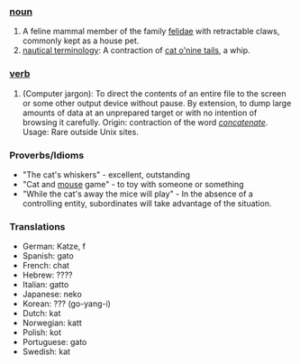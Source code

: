 ===[[noun]]===
#A feline mammal member of the family [[felidae]] with retractable claws, commonly kept as a house pet.
#[[nautical terminology]]: A contraction of [[cat o'nine tails]], a whip.

===[[verb]]===
#(Computer jargon): To direct the contents of an entire file to the screen or some other output device without pause. By extension, to dump large amounts of data at an unprepared target or with no intention of browsing it carefully. Origin: contraction of the word ''[[concatenate]]''. Usage: Rare outside Unix sites. 

===Proverbs/Idioms===
* "The cat's whiskers" - excellent, outstanding
* "Cat and [[mouse]] game" - to toy with someone or something
* "While the cat's away the mice will play" - In the absence of a controlling entity, subordinates will take advantage of the situation.

===Translations===
*German: Katze, f
*Spanish: gato
*French: chat
*Hebrew: ????
*Italian: gatto
*Japanese: neko
*Korean: ??? (go-yang-i)
*Dutch: kat
*Norwegian: katt
*Polish: kot
*Portuguese: gato
*Swedish: kat